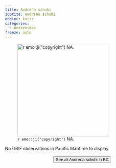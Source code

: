 ```yaml
---
title: Andrena schuhi
subtite: Andrena schuhi
engine: knitr
categories:
  - Andrenidae
freeze: auto
---
```

![`r emo::ji("copyright")` NA.](/files/no_bee.png){height=300}



No GBIF observations in Pacific Maritime to display.
<br><br>
<center>


<a href="NA"><button type="button" class="btn btn-secondary">See all Andrena schuhi in BC <i class="fa-solid fa-arrow-up-right-from-square"></i> </button></a>
</center>

